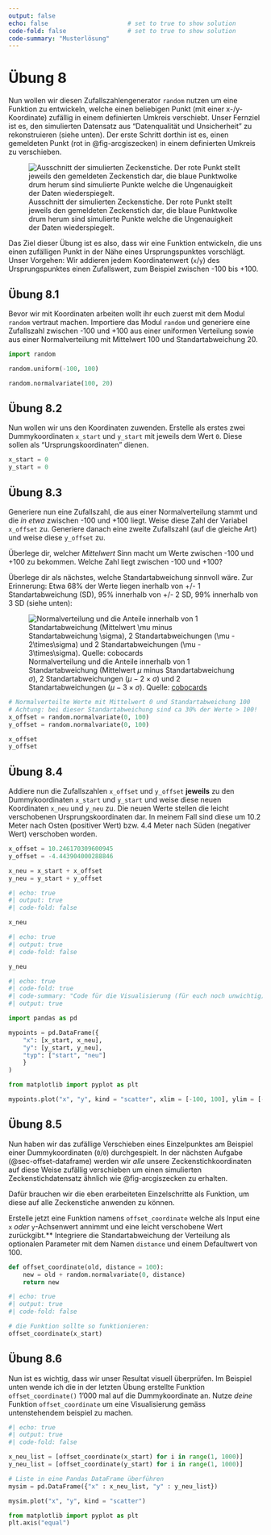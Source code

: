 ```yaml
---
output: false
echo: false                      # set to true to show solution
code-fold: false                 # set to true to show solution
code-summary: "Musterlösung"    
---
```


# Übung 8

Nun wollen wir diesen Zufallszahlengenerator `random` nutzen um eine Funktion zu entwickeln, welche einen beliebigen Punkt (mit einer x-/y-Koordinate) zufällig in einem definierten Umkreis verschiebt. Unser Fernziel ist es, den simulierten Datensatz aus  "Datenqualität und Unsicherheit" zu rekonstruieren (siehe unten). Der erste Schritt dorthin ist es, einen gemeldeten Punkt (rot in @fig-arcgiszecken) in einem definierten Umkreis zu verschieben.

![Ausschnitt der simulierten Zeckenstiche. Der rote Punkt stellt jeweils den gemeldeten Zeckenstich dar, die blaue Punktwolke drum herum sind simulierte Punkte welche die Ungenauigkeit der Daten wiederspiegelt.](figures/arcgiszecken.jpg){#fig-arcgiszecken}


Das Ziel dieser Übung ist es also, dass wir eine Funktion entwickeln, die uns einen zufälligen Punkt in der Nähe eines Ursprungspunktes vorschlägt. Unser Vorgehen: Wir addieren jedem Koordinatenwert (`x`/`y`) des Ursprungspunktes einen Zufallswert, zum Beispiel zwischen -100 bis +100.

<!-- % Zufallszahlen aus Uniformverteilung -->
## Übung 8.1

Bevor wir mit Koordinaten arbeiten wollt ihr euch zuerst mit dem Modul `random` vertraut machen. Importiere das Modul `random` und generiere eine Zufallszahl zwischen -100 und +100 aus einer uniformen Verteilung sowie aus einer Normalverteilung mit Mittelwert 100 und Standartabweichung 20.

```python
import random

random.uniform(-100, 100)

random.normalvariate(100, 20)
```

<!-- % Dummykoordinaten erstellen -->
## Übung 8.2

Nun wollen wir uns den Koordinaten zuwenden. Erstelle als erstes zwei Dummykoordinaten `x_start` und `y_start` mit jeweils dem Wert `0`. Diese sollen als "Ursprungskoordinaten" dienen.

```python
x_start = 0
y_start = 0
```

## Übung 8.3

Generiere nun eine Zufallszahl, die aus einer Normalverteilung stammt und die *in etwa* zwischen -100 und +100 liegt. Weise diese Zahl der Variabel `x_offset` zu.
Generiere danach eine zweite Zufallszahl (auf die gleiche Art) und weise diese `y_offset` zu.

:::{.callout-note collapse="true"}

Überlege dir, welcher *Mittelwert* Sinn macht um Werte zwischen -100 und +100 zu bekommen. Welche Zahl liegt zwischen -100 und +100?

Überlege dir als nächstes, welche Standartabweichung sinnvoll wäre. Zur Erinnerung: Etwa 68% der Werte liegen inerhalb von +/- 1 Standartabweichung (SD), 95% innerhalb von +/- 2 SD, 99% innerhalb von 3 SD (siehe unten):


![Normalverteilung und die Anteile innerhalb von 1 Standartabweichung (Mittelwert $\mu$ minus Standartabweichung $\sigma$), 2 Standartabweichungen ($\mu - 2\times\sigma)$ und 2 Standartabweichungen ($\mu - 3\times\sigma)$. Quelle: [cobocards](https://www.cobocards.com/)](figures/normalverteilung.jpg){#fig-normal}

:::


```python
# Normalverteilte Werte mit Mittelwert 0 und Standartabweichung 100  
# Achtung: bei dieser Standartabweichung sind ca 30% der Werte > 100!
x_offset = random.normalvariate(0, 100)
y_offset = random.normalvariate(0, 100)

x_offset
y_offset
```


## Übung 8.4

Addiere nun die Zufallszahlen `x_offset` und `y_offset` **jeweils** zu den Dummykoordinaten `x_start` und `y_start` und weise diese neuen Koordinaten `x_neu` und `y_neu` zu. Die neuen Werte stellen die leicht verschobenen Ursprungskoordinaten dar. In meinem Fall sind diese um 10.2 Meter nach Osten (positiver Wert) bzw. 4.4 Meter nach Süden (negativer Wert) verschoben worden.

```python
x_offset = 10.246170309600945
y_offset = -4.443904000288846

x_neu = x_start + x_offset
y_neu = y_start + y_offset
```

```python
#| echo: true
#| output: true
#| code-fold: false

x_neu
```

```python
#| echo: true
#| output: true
#| code-fold: false

y_neu
```

```python
#| echo: true
#| code-fold: true
#| code-summary: "Code für die Visualisierung (für euch noch unwichtig)"
#| output: true

import pandas as pd

mypoints = pd.DataFrame({
    "x": [x_start, x_neu],
    "y": [y_start, y_neu],
    "typ": ["start", "neu"]
    }
)

from matplotlib import pyplot as plt

mypoints.plot("x", "y", kind = "scatter", xlim = [-100, 100], ylim = [-100, 100], c = ["red", "blue"], title = "Ursprung (rot) und Simulation (blau)")
```

## Übung 8.5 {#sec-ex-offset-function}

Nun haben wir das zufällige Verschieben eines Einzelpunktes am Beispiel einer Dummykoordinaten (`0`/`0`) durchgespielt. In der nächsten Aufgabe (@sec-offset-dataframe) werden wir *alle* unsere Zeckenstichkoordinaten auf diese Weise zufällig verschieben um einen simulierten Zeckenstichdatensatz ähnlich wie @fig-arcgiszecken zu erhalten. 

Dafür brauchen wir die eben erarbeiteten Einzelschritte als Funktion, um diese auf alle Zeckenstiche anwenden zu können. 

Erstelle jetzt eine Funktion namens `offset_coordinate` welche als Input eine `x` *oder* `y`-Achsenwert annimmt und eine leicht verschobene Wert zurückgibt.** Integriere die Standartabweichung der Verteilung als optionalen Parameter mit dem Namen `distance` und einem Defaultwert von 100.

```python
def offset_coordinate(old, distance = 100):
    new = old + random.normalvariate(0, distance)
    return new
```

```python
#| echo: true
#| output: true
#| code-fold: false

# die Funktion sollte so funktionieren:
offset_coordinate(x_start)
```


## Übung 8.6 {#sec-offset-vis}

Nun ist es wichtig, dass wir unser Resultat visuell überprüfen. Im Beispiel unten wende ich die in der letzten Übung erstellte Funktion `offset_coordinate()` 1'000 mal auf die Dummykoordinate an. Nutze *deine* Funktion `offset_coordinate` um eine Visualisierung gemäss untenstehendem beispiel zu machen.

```python
#| echo: true
#| output: true
#| code-fold: false

x_neu_list = [offset_coordinate(x_start) for i in range(1, 1000)]
y_neu_list = [offset_coordinate(y_start) for i in range(1, 1000)]

# Liste in eine Pandas DataFrame überführen
mysim = pd.DataFrame({"x" : x_neu_list, "y" : y_neu_list})

mysim.plot("x", "y", kind = "scatter")

from matplotlib import pyplot as plt
plt.axis("equal")
```

